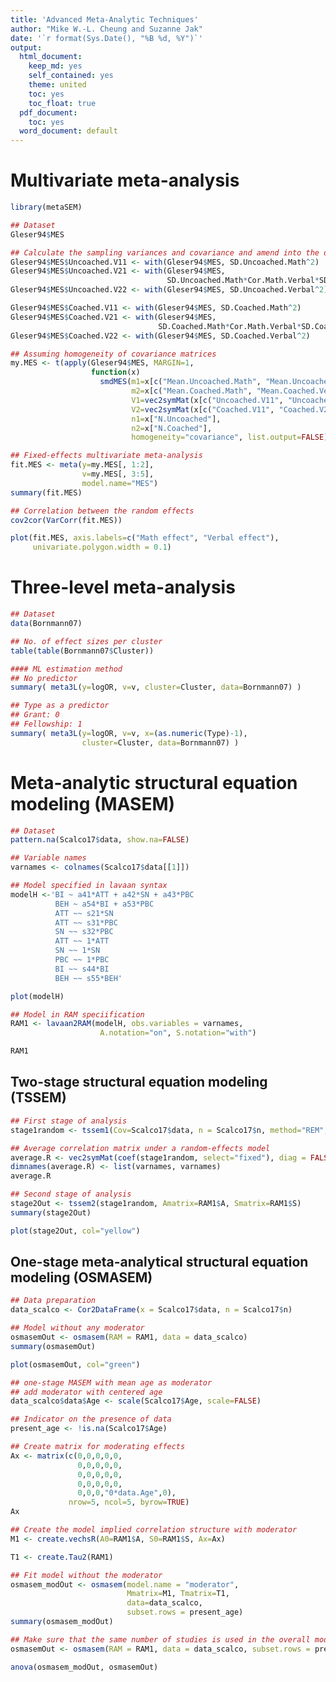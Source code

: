 ```yaml
---
title: 'Advanced Meta-Analytic Techniques'
author: "Mike W.-L. Cheung and Suzanne Jak"
date: '`r format(Sys.Date(), "%B %d, %Y")`'
output:
  html_document:
    keep_md: yes
    self_contained: yes
    theme: united
    toc: yes
    toc_float: true
  pdf_document:
    toc: yes
  word_document: default
---
```



# Multivariate meta-analysis
```r
library(metaSEM)

## Dataset
Gleser94$MES

## Calculate the sampling variances and covariance and amend into the data set
Gleser94$MES$Uncoached.V11 <- with(Gleser94$MES, SD.Uncoached.Math^2)
Gleser94$MES$Uncoached.V21 <- with(Gleser94$MES,
                                   SD.Uncoached.Math*Cor.Math.Verbal*SD.Uncoached.Verbal)
Gleser94$MES$Uncoached.V22 <- with(Gleser94$MES, SD.Uncoached.Verbal^2)

Gleser94$MES$Coached.V11 <- with(Gleser94$MES, SD.Coached.Math^2)
Gleser94$MES$Coached.V21 <- with(Gleser94$MES,
                                 SD.Coached.Math*Cor.Math.Verbal*SD.Coached.Verbal)
Gleser94$MES$Coached.V22 <- with(Gleser94$MES, SD.Coached.Verbal^2)

## Assuming homogeneity of covariance matrices
my.MES <- t(apply(Gleser94$MES, MARGIN=1,
                  function(x)
                    smdMES(m1=x[c("Mean.Uncoached.Math", "Mean.Uncoached.Verbal")],
                           m2=x[c("Mean.Coached.Math", "Mean.Coached.Verbal")],
                           V1=vec2symMat(x[c("Uncoached.V11", "Uncoached.V21", "Uncoached.V22")]),
                           V2=vec2symMat(x[c("Coached.V11", "Coached.V21", "Coached.V22")]),
                           n1=x["N.Uncoached"],
                           n2=x["N.Coached"],
                           homogeneity="covariance", list.output=FALSE)))

## Fixed-effects multivariate meta-analysis
fit.MES <- meta(y=my.MES[, 1:2], 
                v=my.MES[, 3:5], 
                model.name="MES")
summary(fit.MES)

## Correlation between the random effects
cov2cor(VarCorr(fit.MES))

plot(fit.MES, axis.labels=c("Math effect", "Verbal effect"),
     univariate.polygon.width = 0.1)
```

# Three-level meta-analysis
```r
## Dataset
data(Bornmann07)

## No. of effect sizes per cluster
table(table(Bornmann07$Cluster))

#### ML estimation method
## No predictor
summary( meta3L(y=logOR, v=v, cluster=Cluster, data=Bornmann07) )

## Type as a predictor
## Grant: 0
## Fellowship: 1
summary( meta3L(y=logOR, v=v, x=(as.numeric(Type)-1),
                cluster=Cluster, data=Bornmann07) )
```

# Meta-analytic structural equation modeling (MASEM)
```r
## Dataset
pattern.na(Scalco17$data, show.na=FALSE)

## Variable names
varnames <- colnames(Scalco17$data[[1]])

## Model specified in lavaan syntax
modelH <-'BI ~ a41*ATT + a42*SN + a43*PBC
          BEH ~ a54*BI + a53*PBC
          ATT ~~ s21*SN
          ATT ~~ s31*PBC
          SN ~~ s32*PBC
          ATT ~~ 1*ATT
          SN ~~ 1*SN
          PBC ~~ 1*PBC
          BI ~~ s44*BI
          BEH ~~ s55*BEH'

plot(modelH)

## Model in RAM speciification
RAM1 <- lavaan2RAM(modelH, obs.variables = varnames,
                    A.notation="on", S.notation="with")

RAM1
```

## Two-stage structural equation modeling (TSSEM)
```r
## First stage of analysis
stage1random <- tssem1(Cov=Scalco17$data, n = Scalco17$n, method="REM", RE.type="Diag")

## Average correlation matrix under a random-effects model
average.R <- vec2symMat(coef(stage1random, select="fixed"), diag = FALSE)
dimnames(average.R) <- list(varnames, varnames)
average.R

## Second stage of analysis
stage2Out <- tssem2(stage1random, Amatrix=RAM1$A, Smatrix=RAM1$S)
summary(stage2Out)

plot(stage2Out, col="yellow")
```

## One-stage meta-analytical structural equation modeling (OSMASEM)
```r
## Data preparation
data_scalco <- Cor2DataFrame(x = Scalco17$data, n = Scalco17$n)

## Model without any moderator
osmasemOut <- osmasem(RAM = RAM1, data = data_scalco)
summary(osmasemOut)

plot(osmasemOut, col="green")

## one-stage MASEM with mean age as moderator
## add moderator with centered age
data_scalco$data$Age <- scale(Scalco17$Age, scale=FALSE)

## Indicator on the presence of data
present_age <- !is.na(Scalco17$Age)

## Create matrix for moderating effects
Ax <- matrix(c(0,0,0,0,0,
               0,0,0,0,0,
               0,0,0,0,0,
               0,0,0,0,0,
               0,0,0,"0*data.Age",0),
             nrow=5, ncol=5, byrow=TRUE)
Ax

## Create the model implied correlation structure with moderator
M1 <- create.vechsR(A0=RAM1$A, S0=RAM1$S, Ax=Ax)

T1 <- create.Tau2(RAM1)

## Fit model without the moderator
osmasem_modOut <- osmasem(model.name = "moderator",
                          Mmatrix=M1, Tmatrix=T1, 
                          data=data_scalco,
                          subset.rows = present_age)
summary(osmasem_modOut)

## Make sure that the same number of studies is used in the overall moderator test
osmasemOut <- osmasem(RAM = RAM1, data = data_scalco, subset.rows = present_age)

anova(osmasem_modOut, osmasemOut)
```